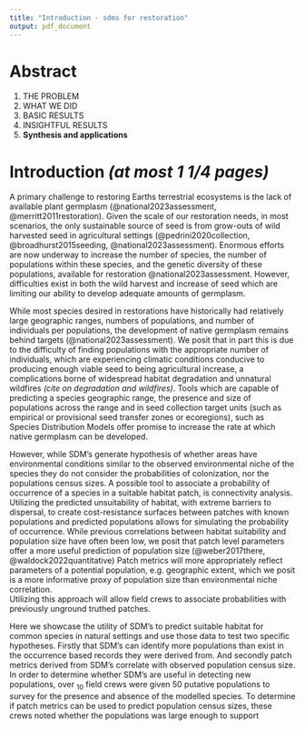 ```yaml
---
title: "Introduction - sdms for restoration"
output: pdf_document
---
```


# Abstract
1) THE PROBLEM 
2) WHAT WE DID
3) BASIC RESULTS
4) INSIGHTFUL RESULTS
5) **Synthesis and applications**

# Introduction *(at most 1 1/4 pages)*

A primary challenge to restoring Earths terrestrial ecosystems is the lack of available plant germplasm (@national2023assessment, @merritt2011restoration).
Given the scale of our restoration needs, in most scenarios, the only sustainable source of seed is from grow-outs of wild harvested seed in agricultural settings (@pedrini2020collection, @broadhurst2015seeding,  @national2023assessment).
Enormous efforts are now underway to increase the number of species, the number of populations within these species, and the genetic diversity of these populations, available for restoration @national2023assessment.
However, difficulties exist in both the wild harvest and increase of seed which are limiting our ability to develop adequate amounts of germplasm.   

While most species desired in restorations have historically had relatively large geographic ranges, numbers of populations, and number of individuals per populations, the development of native germplasm remains behind targets (@national2023assessment). 
We posit that in part this is due to the difficulty of finding populations with the appropriate number of individuals, which are experiencing climatic conditions conducive to producing enough viable seed to being agricultural increase, a complications borne of widespread habitat degradation and unnatural wildfires *(cite on degradation and wildfires)*. 
Tools which are capable of predicting a species geographic range, the presence and size of populations across the range and in seed collection target units (such as empirical or provisional seed transfer zones or ecoregions), such as Species Distribution Models offer promise to increase the rate at which native germplasm can be developed.

However, while SDM's generate hypothesis of whether areas have environmental conditions similar to the observed environmental niche of the species they do not consider the probabilities of colonization, nor the populations census sizes.
A possible tool to associate a probability of occurrence of a species in a suitable habitat patch, is connectivity analysis.
Utilizing the predicted unsuitability of habitat, with extreme barriers to dispersal, to create cost-resistance surfaces between patches with known populations and predicted populations allows for simulating the probability of occurrence. 
While previous correlations between habitat suitability and population size have often been low, we posit that patch level parameters offer a more useful prediction of population size (@weber2017there, @waldock2022quantitative)
Patch metrics will more appropriately reflect parameters of a potential population, e.g. geographic extent, which we posit is a more informative proxy of population size than environmental niche correlation.  
Utilizing this approach will allow field crews to associate probabilities with previously unground truthed patches. 

Here we showcase the utility of SDM's to predict suitable habitat for common species in natural settings and use those data to test two specific hypotheses. 
Firstly that SDM's can identify more populations than exist in the occurrence based records they were derived from. 
And secondly patch metrics derived from SDM's correlate with observed population census size. 
In order to determine whether SDM's are useful in detecting new populations, over ~10~ field crews were given 50 putative populations to survey for the presence and absence of the modelled species. 
To determine if patch metrics can be used to predict population census sizes, these crews noted whether the populations was large enough to support 



